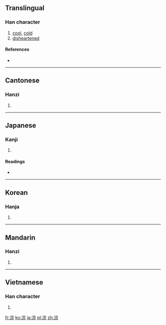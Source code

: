 {{also|凉}}
==Translingual==

===Han character===
{{Han char|rn=85|rad=水|as=08|sn=11|four=3019<sub>6</sub>|canj=水卜口火 (EYRF)}}

# [[cool]], [[cold]]
# [[disheartened]]

====References====
* {{Han ref|kx=0628.240|dkj=17606|dj=1030.130|hdz=31657.060|uh=6DBC|ud=28092|bh=B244|bd=45636}}

----

==Cantonese==

===Hanzi===
{{yue-hanzi|jyut=loeng4|y=leung4|sim=凉}}

# {{defn|Cantonese|sort=水08}}

----

==Japanese==

===Kanji===
{{ja-kanji|grade=c|rs=水08}}

# {{defn|Japanese|sort=水08}}

====Readings====
* {{ja-readings|on=[[りょう]] (ryō)|kun=[[すずしい]] (suzushii), [[うすい]] (usui), [[まことに]] (makotoni)}}

----

==Korean==

===Hanja===
{{ko-hanja|hangeul=[[량]]>[[양]]|eumhun=|rv=ryang>yang|mr=ryang>yang|y=lyang>yang}}

# {{defn|Korean|sort=水08}}

----

==Mandarin==

===Hanzi===
{{cmn-hanzi|sim=凉|pin=[[liáng]] ([[liang2]])|wg=liang<sup>2</sup>}}

# {{defn|Mandarin|sort=水08}}

----

==Vietnamese==

===Han character===
{{vi-hantu|[[lương]], [[ghềnh]]|rs=水08}}

# {{defn|Vietnamese|sort=水08}}

[[fr:涼]]
[[ko:涼]]
[[ja:涼]]
[[pl:涼]]
[[zh:涼]]